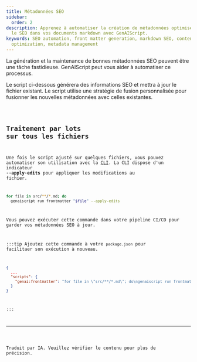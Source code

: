 ```yaml
---
title: Métadonnées SEO
sidebar:
  order: 2
description: Apprenez à automatiser la création de métadonnées optimisées pour
  le SEO dans vos documents markdown avec GenAIScript.
keywords: SEO automation, front matter generation, markdown SEO, content
  optimization, metadata management
---
```



La génération et la maintenance de bonnes métadonnées SEO peuvent être une tâche fastidieuse. GenAIScript peut vous aider à automatiser ce processus.

Le script ci-dessous générera des informations SEO et mettra à jour le fichier existant. Le script utilise une stratégie de fusion personnalisée pour fusionner les nouvelles métadonnées avec celles existantes.

<Code code={importedCode} wrap={true} lang="js" title="slides.genai.mjs" />

## Traitement par lots sur tous les fichiers

Une fois le script ajusté sur quelques fichiers, vous pouvez automatiser son utilisation avec la [CLI](../../reference/cli/). La CLI dispose d'un indicateur **--apply-edits** pour appliquer les modifications au fichier.

```sh
for file in src/**/*.md; do
  genaiscript run frontmatter "$file" --apply-edits
```

Vous pouvez exécuter cette commande dans votre pipeline CI/CD pour garder vos métadonnées SEO à jour.

:::tip
Ajoutez cette commande à votre `package.json` pour facilitaer son exécution à nouveau.

```json title="package.json"
{
  ...
  "scripts": {
    "genai:frontmatter": "for file in \"src/**/*.md\"; do\ngenaiscript run frontmatter \"$file\" --apply-edits\ndone",
  }
}
```

:::

<hr />

Traduit par IA. Veuillez vérifier le contenu pour plus de précision.
